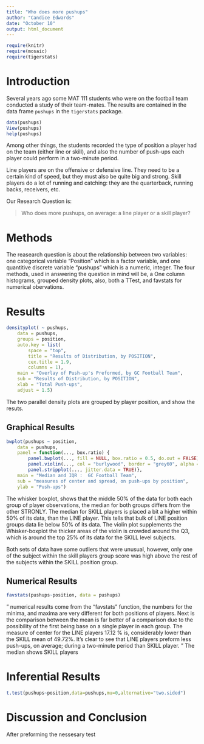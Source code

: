 ---
title: "Who does more pushups"
author: "Candice Edwards"
date: "October 10"
output: html_document
---

```{r include=FALSE}
require(knitr)
require(mosaic)
require(tigerstats)
```
<!-- We recommend you use git branches -- create a separate branch for each major section i.e. Introduction, Methods, Results, Inferential Results, and Discussion and Conclusions - leave the YAML block untouched until the final merge where you put in your own name !-->

# Introduction
Several years ago some MAT 111 students who were on the football team conducted a study of their team-mates.  The results are contained in the data frame `pushups` in the `tigerstats` package.

```{r }
data(pushups)
View(pushups)
help(pushups)
```

Among other things, the students recorded the type of position a player had on the team (either line or skill), and also the number of push-ups each player could perform in a two-minute period.

Line players are on the offensive or defensive line.  They need to be a certain kind of speed, but they must also be quite big and strong.  Skill players do a lot of running and catching:  they are the quarterback, running backs, receivers, etc.

Our Research Question is:

  >Who does more pushups, on average: a line player or a skill player?


# Methods
<!--Decide on your methods:  use "variable analysis" or other appropriate descriptors.  Make sure to choose at least one graphical method and at least one numerical method.!-->

 The reasearch question is about the relationship between two variables: one categorical variable "Position" which is a factor variable, and one quantitive discrete variable "pushups" which is a numeric, integer. The four methods, used in answering the question in mind will be, a One column histograms, grouped density plots, also, both a TTest, and favstats for numerical obervations.  
  


# Results
<!--You have both graphical and numerical methods, so you will have both graphical and numerical results to consider.!-->

```{r}
densityplot( ~ pushups,
	data = pushups,
	groups = position,
	auto.key = list(
		space = "top",
		title = "Results of Distribution, by POSITION",
		cex.title = 1.9,
		columns = 1),
	main = "Overlay of Push-up's Preformed, by GC Football Team",
	sub = "Results of Distribution, by POSITION",
	xlab = "Total Push-ups",
	adjust = 1.5)
```

 The two parallel density plots are grouped by player position, and show the resuts.  
 
## Graphical Results
<!--Your graph should have a good title, and axes should be labled as needed.  Discuss your graphical results, showing how they answer the research question.  Use specific features of the graph in your discussion.!-->

```{r}
bwplot(pushups ~ position,
	data = pushups,
	panel = function(..., box.ratio) {
		panel.bwplot(..., fill = NULL, box.ratio = 0.5, do.out = FALSE)
		panel.violin(..., col = "burlywood", border = "grey60", alpha = 0.5, varwidth = FALSE)
		panel.stripplot(..., jitter.data = TRUE)},
	main = "Median and IQR :  GC Football Team",
	sub = "measures of center and spread, on push-ups by position",
	ylab = "Push-ups")
```

The whisker boxplot, shows that the middle 50% of the data for both each group of player observations, the median for both groups differs from the other STRONLY. The median for SKILL players is placed a bit a higher within 50% of its data, than the LINE player. This tells that bulk of LINE position groups data lie below 50% of its data. The violin plot supplements the Whisker-boxplot the thicker areas of the violin is crowded around the Q3, which is around the top 25% of its data for the SKILL level subjects.

 Both sets of data  have some outliers that were unusual, however, only one of the subject within the skill players group score was high above the rest of the subjects within the SKILL position group.

## Numerical Results
<!--Numerical results go here. Use the numerical results to describe the patterns if any that exist in the data as focused toward the research question!-->

```{r}
favstats(pushups~position, data = pushups)
```

"   numerical results come from the “favstats” function, the numbers for the minima, and maxima are very different for both positions of players. Next is the comparison between the mean is far better of a comparison due to the possibility of the first being base on a single player in each group. The measure of  center for the LINE players 17.12 % is, considerably lower than the SKILL mean of 49.72%. It’s clear to see that LINE players preform less push-ups, on average; during a two-minute period than SKILL player. "
The median shows SKILL players 




# Inferential Results
<!--State hypothesis clearly.  Make sure your discussion of the inferential test covers all the aspects that the test output produces, such as test statistic, p-value etc.  Make a decision about the null hypothesis, explain the assumptions on which the selected test/procedure was based, and why the chosen procedure satisfys the assumptions and is appropriate to answer the research question!-->

```{r}
t.test(pushups~position,data=pushups,mu=0,alternative="two.sided")
```




# Discussion and Conclusion
<!--State your overall conclusion.  This is also a good place to mention other Research Questions that came to mind as you were carrying out this study.!-->

 After preforming the nessesary test
  
  
